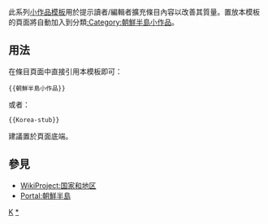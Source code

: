 <noinclude>{{template doc page viewed directly}}</noinclude>
<!-- 在本行下編輯模板說明 -->
此系列[[:Category:小作品模板|小作品模板]]用於提示讀者/編輯者擴充條目內容以改善其質量。置放本模板的頁面將自動加入到分類[[:Category:朝鮮半島小作品]]。
== 用法 ==
在條目頁面中直接引用本模板即可：
<pre>{{朝鮮半島小作品}}
</pre>
或者：
<pre>{{Korea-stub}}
</pre>
建議置於頁面底端。
== 參見 ==
* [[WikiProject:国家和地区]]
* [[Portal:朝鮮半島]]
<includeonly>
<!-- 本行下加入模板的分類 -->
[[Category:東亞小作品模板|K]]
[[Category:朝鮮半島小作品|*]]
</includeonly>